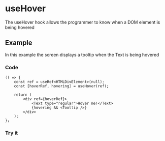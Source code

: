 

<Meta title="Hooks/useHover" />

# useHover

The useHover hook allows the programmer to know when a DOM element is being hovered

## Example

In this example the screen displays a tooltip when the Text is being hovered

### Code

```tsx
() => {
    const ref = useRef<HTMLDivElement>(null);
    const [hoverRef, hovering] = useHover(ref);

    return (
        <div ref={hoverRef}>
            <Text type="regular">Hover me!</Text>
            {hovering && <Tooltip />}
        </div>
    );
};
```

### Try it

<Default />
